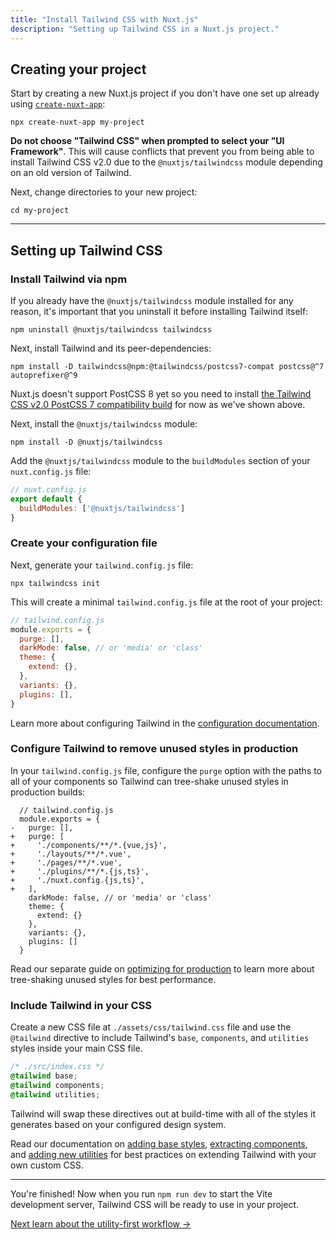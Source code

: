 ```yaml
---
title: "Install Tailwind CSS with Nuxt.js"
description: "Setting up Tailwind CSS in a Nuxt.js project."
---
```


## Creating your project

Start by creating a new Nuxt.js project if you don't have one set up already using [`create-nuxt-app`](https://nuxtjs.org/guides/get-started/installation#using-create-nuxt-app):

```shell
npx create-nuxt-app my-project
```

**Do not choose "Tailwind CSS" when prompted to select your "UI Framework"**. This will cause conflicts that prevent you from being able to install Tailwind CSS v2.0 due to the `@nuxtjs/tailwindcss` module depending on an old version of Tailwind.

Next, change directories to your new project:

```shell
cd my-project
```

---

## Setting up Tailwind CSS

### Install Tailwind via npm

If you already have the `@nuxtjs/tailwindcss` module installed for any reason, it's important that you uninstall it before installing Tailwind itself:

```shell
npm uninstall @nuxtjs/tailwindcss tailwindcss
```

Next, install Tailwind and its peer-dependencies:

```shell
npm install -D tailwindcss@npm:@tailwindcss/postcss7-compat postcss@^7 autoprefixer@^9
```

Nuxt.js doesn't support PostCSS 8 yet so you need to install [the Tailwind CSS v2.0 PostCSS 7 compatibility build](/docs/installation#post-css-7-compatibility-build) for now as we've shown above.

Next, install the `@nuxtjs/tailwindcss` module:

```shell
npm install -D @nuxtjs/tailwindcss
```

Add the `@nuxtjs/tailwindcss` module to the `buildModules` section of your `nuxt.config.js` file:

```js
// nuxt.config.js
export default {
  buildModules: ['@nuxtjs/tailwindcss']
}
```

### Create your configuration file

Next, generate your `tailwind.config.js` file:

```shell
npx tailwindcss init
```

This will create a minimal `tailwind.config.js` file at the root of your project:

```js
// tailwind.config.js
module.exports = {
  purge: [],
  darkMode: false, // or 'media' or 'class'
  theme: {
    extend: {},
  },
  variants: {},
  plugins: [],
}
```

Learn more about configuring Tailwind in the [configuration documentation](/docs/configuration).

### Configure Tailwind to remove unused styles in production

In your `tailwind.config.js` file, configure the `purge` option with the paths to all of your components so Tailwind can tree-shake unused styles in production builds:

```diff-js
  // tailwind.config.js
  module.exports = {
-   purge: [],
+   purge: [
+     './components/**/*.{vue,js}',
+     './layouts/**/*.vue',
+     './pages/**/*.vue',
+     './plugins/**/*.{js,ts}',
+     './nuxt.config.{js,ts}',
+   ],
    darkMode: false, // or 'media' or 'class'
    theme: {
      extend: {}
    },
    variants: {},
    plugins: []
  }
```

Read our separate guide on [optimizing for production](/docs/optimizing-for-production) to learn more about tree-shaking unused styles for best performance.

### Include Tailwind in your CSS

Create a new CSS file at `./assets/css/tailwind.css` file and use the `@tailwind` directive to include Tailwind's `base`, `components`, and `utilities` styles inside your main CSS file.

```css
/* ./src/index.css */
@tailwind base;
@tailwind components;
@tailwind utilities;
```

Tailwind will swap these directives out at build-time with all of the styles it generates based on your configured design system.

Read our documentation on [adding base styles](/docs/adding-base-styles), [extracting components](/docs/extracting-components), and [adding new utilities](/docs/adding-new-utilities) for best practices on extending Tailwind with your own custom CSS.

---

You're finished! Now when you run `npm run dev` to start the Vite development server, Tailwind CSS will be ready to use in your project.

[Next learn about the utility-first workflow &rarr;](/docs/utility-first)
